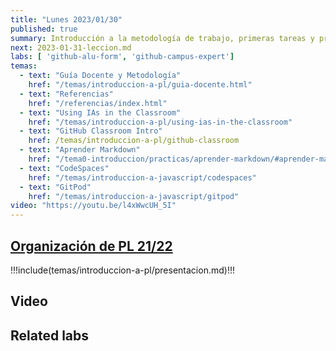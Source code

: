 ```yaml
---
title: "Lunes 2023/01/30"
published: true
summary: Introducción a la metodología de trabajo, primeras tareas y prácticas, bibliografía, sistema de evaluación, TFA, etc.
next: 2023-01-31-leccion.md
labs: [ 'github-alu-form', 'github-campus-expert']
temas: 
  - text: "Guía Docente y Metodología"
    href: "/temas/introduccion-a-pl/guia-docente.html"
  - text: "Referencias"
    href: "/referencias/index.html"
  - text: "Using IAs in the Classroom"
    href: "/temas/introduccion-a-pl/using-ias-in-the-classroom"
  - text: "GitHub Classroom Intro"
    href: /temas/introduccion-a-pl/github-classroom
  - text: "Aprender Markdown"
    href: "/tema0-introduccion/practicas/aprender-markdown/#aprender-markdown"
  - text: "CodeSpaces"
    href: "/temas/introduccion-a-javascript/codespaces"
  - text: "GitPod"
    href: "/temas/introduccion-a-javascript/gitpod"
video: "https://youtu.be/l4xWwcUH_5I"
---
```


## [Organización de  PL 21/22](/temas/introduccion-a-pl/guia-docente.html)

!!!include(temas/introduccion-a-pl/presentacion.md)!!!

## Video


## Related labs

